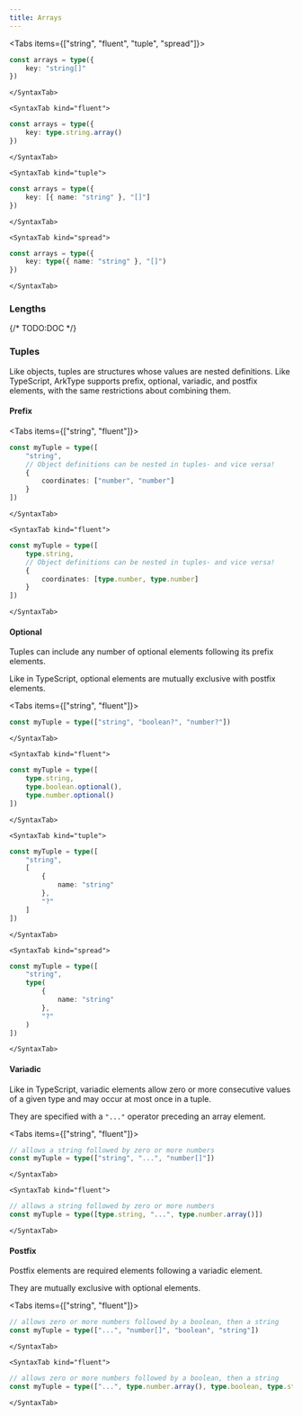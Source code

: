```yaml
---
title: Arrays
---
```



<Tabs items={["string", "fluent", "tuple", "spread"]}>
	<SyntaxTab kind="string">

```ts twoslash
const arrays = type({
	key: "string[]"
})
```

    </SyntaxTab>

    <SyntaxTab kind="fluent">

```ts twoslash
const arrays = type({
	key: type.string.array()
})
```

    </SyntaxTab>

    <SyntaxTab kind="tuple">

```ts twoslash
const arrays = type({
	key: [{ name: "string" }, "[]"]
})
```

    </SyntaxTab>

    <SyntaxTab kind="spread">

```ts twoslash
const arrays = type({
	key: type({ name: "string" }, "[]")
})
```

    </SyntaxTab>

</Tabs>

### Lengths

{/* TODO:DOC */}

### Tuples

Like objects, tuples are structures whose values are nested definitions. Like TypeScript, ArkType supports prefix, optional, variadic, and postfix elements, with the same restrictions about combining them.

#### Prefix

<Tabs items={["string", "fluent"]}>
	<SyntaxTab kind="string">

```ts twoslash
const myTuple = type([
	"string",
	// Object definitions can be nested in tuples- and vice versa!
	{
		coordinates: ["number", "number"]
	}
])
```

    </SyntaxTab>

    <SyntaxTab kind="fluent">

```ts twoslash
const myTuple = type([
	type.string,
	// Object definitions can be nested in tuples- and vice versa!
	{
		coordinates: [type.number, type.number]
	}
])
```

    </SyntaxTab>

</Tabs>

#### Optional

Tuples can include any number of optional elements following its prefix elements.

Like in TypeScript, optional elements are mutually exclusive with postfix elements.

<Tabs items={["string", "fluent"]}>
	<SyntaxTab kind="string">

```ts twoslash
const myTuple = type(["string", "boolean?", "number?"])
```

    </SyntaxTab>

    <SyntaxTab kind="fluent">

```ts twoslash
const myTuple = type([
	type.string,
	type.boolean.optional(),
	type.number.optional()
])
```

    </SyntaxTab>

    <SyntaxTab kind="tuple">

```ts twoslash
const myTuple = type([
	"string",
	[
		{
			name: "string"
		},
		"?"
	]
])
```

    </SyntaxTab>

    <SyntaxTab kind="spread">

```ts twoslash
const myTuple = type([
	"string",
	type(
		{
			name: "string"
		},
		"?"
	)
])
```

    </SyntaxTab>

</Tabs>

#### Variadic

Like in TypeScript, variadic elements allow zero or more consecutive values of a given type and may occur at most once in a tuple.

They are specified with a `"..."` operator preceding an array element.

<Tabs items={["string", "fluent"]}>
	<SyntaxTab kind="string">

```ts twoslash
// allows a string followed by zero or more numbers
const myTuple = type(["string", "...", "number[]"])
```

    </SyntaxTab>

    <SyntaxTab kind="fluent">

```ts twoslash
// allows a string followed by zero or more numbers
const myTuple = type([type.string, "...", type.number.array()])
```

    </SyntaxTab>

</Tabs>

#### Postfix

Postfix elements are required elements following a variadic element.

They are mutually exclusive with optional elements.

<Tabs items={["string", "fluent"]}>
	<SyntaxTab kind="string">

```ts twoslash
// allows zero or more numbers followed by a boolean, then a string
const myTuple = type(["...", "number[]", "boolean", "string"])
```

    </SyntaxTab>

    <SyntaxTab kind="fluent">

```ts twoslash
// allows zero or more numbers followed by a boolean, then a string
const myTuple = type(["...", type.number.array(), type.boolean, type.string])
```

    </SyntaxTab>

</Tabs>
